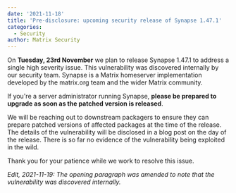 ```yaml
---
date: '2021-11-18'
title: 'Pre-disclosure: upcoming security release of Synapse 1.47.1'
categories:
  - Security
author: Matrix Security
---
```


On **Tuesday, 23rd November** we plan to release Synapse 1.47.1 to address a single high severity issue. This vulnerability was discovered internally by our security team. Synapse is a Matrix homeserver implementation developed by the matrix.org team and the wider Matrix community.


If you're a server administrator running Synapse, **please be prepared to upgrade as soon as the patched version is released**.

We will be reaching out to downstream packagers to ensure they can prepare patched versions of affected packages at the time of the release. The details of the vulnerability will be disclosed in a blog post on the day of the release. There is so far no evidence of the vulnerability being exploited in the wild.

Thank you for your patience while we work to resolve this issue.

_Edit, 2021-11-19: The opening paragraph was amended to note that the vulnerability was discovered internally._
